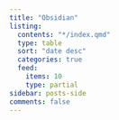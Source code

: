 ```yaml
---
title: "Obsidian"
listing:
  contents: "*/index.qmd"
  type: table
  sort: "date desc"
  categories: true
  feed:
    items: 10
    type: partial
sidebar: posts-side
comments: false
---
```


